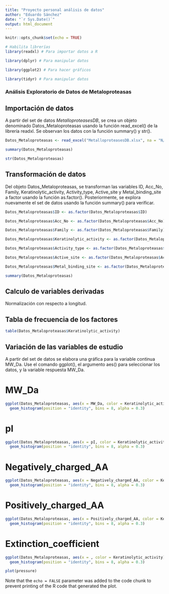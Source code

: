 ```yaml
---
title: "Proyecto personal análisis de datos"
author: "Eduardo Sánchez"
date: "`r Sys.Date()`"
output: html_document
---
```


```r
knitr::opts_chunk$set(echo = TRUE)

# Habilita librerías
library(readxl) # Para importar datos a R

library(dplyr) # Para manipular datos

library(ggplot2) # Para hacer gráficos

library(tidyr) # Para manipular datos
```

### Análisis Exploratorio de Datos de Metaloproteasas

## Importación de datos

A partir del set de datos _MetalloproteasesDB_, se crea un objeto denominado Datos_Metaloproteasas usando la función read_excel() de la librería readxl. Se observan los datos con la función summary() y str().

```r
Datos_Metaloproteasas <- read_excel("MetalloproteasesDB.xlsx", na = "N/A")

summary(Datos_Metaloproteasas)

str(Datos_Metaloproteasas)
```

## Transformación de datos

Del objeto Datos_Metaloproteasas, se transforman las variables ID, Acc_No, Family, Keratinolytic_activity, Activity_type, Active_site y Metal_binding_site a factor usando la función as.factor(). Posteriormente, se explora nuevamente el set de datos usando la función summary() para verificar.

```r
Datos_Metaloproteasas$ID <- as.factor(Datos_Metaloproteasas$ID)

Datos_Metaloproteasas$Acc_No <- as.factor(Datos_Metaloproteasas$Acc_No)

Datos_Metaloproteasas$Family <- as.factor(Datos_Metaloproteasas$Family)

Datos_Metaloproteasas$Keratinolytic_activity <- as.factor(Datos_Metaloproteasas$Keratinolytic_activity)

Datos_Metaloproteasas$Activity_type <- as.factor(Datos_Metaloproteasas$Activity_type)

Datos_Metaloproteasas$Active_site <- as.factor(Datos_Metaloproteasas$Active_site)

Datos_Metaloproteasas$Metal_binding_site <- as.factor(Datos_Metaloproteasas$Metal_binding_site)

summary(Datos_Metaloproteasas)
```

## Calculo de variables derivadas
Normalización con respecto a longitud.

## Tabla de frecuencia de los factores

```r
table(Datos_Metaloproteasas$Keratinolytic_activity)

```


## Variación de las variables de estudio

A partir del set de datos se elabora una gráfica para la variable continua MW_Da. Use el comando ggplot(), el argumento aes() para seleccionar los datos, y la variable respuesta MW_Da.

# MW_Da
```r
ggplot(Datos_Metaloproteasas, aes(x = MW_Da, color = Keratinolytic_activity)) +
  geom_histogram(position = "identity", bins = 8, alpha = 0.3)
```
# pI

```r
ggplot(Datos_Metaloproteasas, aes(x = pI, color = Keratinolytic_activity)) +
  geom_histogram(position = "identity", bins = 8, alpha = 0.3)
```
# Negatively_charged_AA

```r
ggplot(Datos_Metaloproteasas, aes(x = Negatively_charged_AA, color = Keratinolytic_activity)) +
  geom_histogram(position = "identity", bins = 8, alpha = 0.3)
```

# Positively_charged_AA

```r
ggplot(Datos_Metaloproteasas, aes(x = Positively_charged_AA, color = Keratinolytic_activity)) +
  geom_histogram(position = "identity", bins = 8, alpha = 0.3)
```
# Extinction_coefficient

```r
ggplot(Datos_Metaloproteasas, aes(x = , color = Keratinolytic_activity)) +
  geom_histogram(position = "identity", bins = 8, alpha = 0.3)
```



```r
plot(pressure)
```

Note that the `echo = FALSE` parameter was added to the code chunk to prevent printing of the R code that generated the plot.
